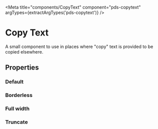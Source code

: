 


<Meta title="components/CopyText" component="pds-copytext" argTypes={extractArgTypes('pds-copytext')} />

# Copy Text

A small component to use in places where "copy" text is provided to be copied elsewhere.

## Properties

<ArgsTable of="pds-copytext" />

### Default

<Story story={stories.Default} />

<Canvas>
  <pds-copytext value="Copy this text"></pds-copytext>
</Canvas>

### Borderless

<Story story={stories.Borderless} />

<Canvas>
  <pds-copytext value="Copy that text" border="false"></pds-copytext>
</Canvas>

### Full width

<Story story={stories.FullWidth} />

<Canvas>
  <pds-copytext value="Copy all of this text" full-width="true"></pds-copytext>
</Canvas>

### Truncate

<Story story={stories.Truncate} />

<Canvas>
  <div  style={{ width: '350px' }}>
    <pds-copytext value="Copy all of this really long text that should be truncated in the UI, but will still be copied to the clipboard." truncate="true"></pds-copytext>
  </div>
</Canvas>

